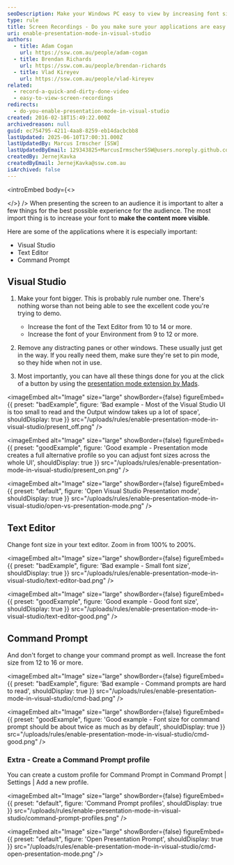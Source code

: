 ```yaml
---
seoDescription: Make your Windows PC easy to view by increasing font sizes and removing distracting panes for a seamless presentation experience.
type: rule
title: Screen Recordings - Do you make sure your applications are easy to view?
uri: enable-presentation-mode-in-visual-studio
authors:
  - title: Adam Cogan
    url: https://ssw.com.au/people/adam-cogan
  - title: Brendan Richards
    url: https://ssw.com.au/people/brendan-richards
  - title: Vlad Kireyev
    url: https://ssw.com.au/people/vlad-kireyev
related:
  - record-a-quick-and-dirty-done-video
  - easy-to-view-screen-recordings
redirects:
  - do-you-enable-presentation-mode-in-visual-studio
created: 2016-02-18T15:49:22.000Z
archivedreason: null
guid: ec754795-4211-4aa8-8259-eb14dacbcbb8
lastUpdated: 2025-06-10T17:00:31.000Z
lastUpdatedBy: Marcus Irmscher [SSW]
lastUpdatedByEmail: 129343825+MarcusIrmscherSSW@users.noreply.github.com
createdBy: JernejKavka
createdByEmail: JernejKavka@ssw.com.au
isArchived: false
---
```


<introEmbed
  body={<>

  </>}
/>
When presenting the screen to an audience it is important to alter a few things for the best possible experience for the audience. The most import thing is to increase your font to **make the content more visible**.

Here are some of the applications where it is especially important:

* Visual Studio
* Text Editor
* Command Prompt

## Visual Studio

1. Make your font bigger. This is probably rule number one. There's nothing worse than not being able to see the excellent code you're trying to demo.

   * Increase the font of the Text Editor from 10 to 14 or more.
   * Increase the font of your Environment from 9 to 12 or more.

2. Remove any distracting panes or other windows. These usually just get in the way. If you really need them, make sure they're set to pin mode, so they hide when not in use.
3. Most importantly, you can have all these things done for you at the click of a button by using the [presentation mode extension by Mads](https://devblogs.microsoft.com/visualstudio/use-visual-studio-in-presentation-mode/?WT.mc_id=DT-MVP-33518).

<youtubeEmbed url="https://www.youtube.com/embed/7wMJIYz9lvU" description="Video: Use Presentation Mode in Visual Studio (5 min)" />

<imageEmbed
  alt="Image"
  size="large"
  showBorder={false}
  figureEmbed={{
    preset: "badExample",
    figure: 'Bad example - Most of the Visual Studio UI is too small to read and the Output window takes up a lot of space',
    shouldDisplay: true
  }}
  src="/uploads/rules/enable-presentation-mode-in-visual-studio/present_off.png"
/>

<imageEmbed
  alt="Image"
  size="large"
  showBorder={false}
  figureEmbed={{
    preset: "goodExample",
    figure: 'Good example - Presentation mode creates a full alternative profile so you can adjust font sizes across the whole UI',
    shouldDisplay: true
  }}
  src="/uploads/rules/enable-presentation-mode-in-visual-studio/present_on.png"
/>


<imageEmbed
  alt="Image"
  size="large"
  showBorder={false}
  figureEmbed={{
    preset: "default",
    figure: 'Open Visual Studio Presentation mode',
    shouldDisplay: true
  }}
  src="/uploads/rules/enable-presentation-mode-in-visual-studio/open-vs-presentation-mode.png"
/>

## Text Editor

Change font size in your text editor. Zoom in from 100% to 200%.

<imageEmbed
  alt="Image"
  size="large"
  showBorder={false}
  figureEmbed={{
    preset: "badExample",
    figure: 'Bad example - Small font size',
    shouldDisplay: true
  }}
  src="/uploads/rules/enable-presentation-mode-in-visual-studio/text-editor-bad.png"
/>

<imageEmbed
  alt="Image"
  size="large"
  showBorder={false}
  figureEmbed={{
    preset: "goodExample",
    figure: 'Good example - Good font size',
    shouldDisplay: true
  }}
  src="/uploads/rules/enable-presentation-mode-in-visual-studio/text-editor-good.png"
/>

## Command Prompt

And don't forget to change your command prompt as well. Increase the font size from 12 to 16 or more.

<imageEmbed
  alt="Image"
  size="large"
  showBorder={false}
  figureEmbed={{
    preset: "badExample",
    figure: 'Bad example - Command prompts are hard to read',
    shouldDisplay: true
  }}
  src="/uploads/rules/enable-presentation-mode-in-visual-studio/cmd-bad.png"
/>

<imageEmbed
  alt="Image"
  size="large"
  showBorder={false}
  figureEmbed={{
    preset: "goodExample",
    figure: 'Good example - Font size for command prompt should be about twice as much as by default',
    shouldDisplay: true
  }}
  src="/uploads/rules/enable-presentation-mode-in-visual-studio/cmd-good.png"
/>

### Extra - Create a Command Prompt profile

You can create a custom profile for Command Prompt in Command Prompt | Settings | Add a new profile.


<imageEmbed
  alt="Image"
  size="large"
  showBorder={false}
  figureEmbed={{
    preset: "default",
    figure: 'Command Prompt profiles',
    shouldDisplay: true
  }}
  src="/uploads/rules/enable-presentation-mode-in-visual-studio/command-prompt-profiles.png"
/>


<imageEmbed
  alt="Image"
  size="large"
  showBorder={false}
  figureEmbed={{
    preset: "default",
    figure: 'Open Presentation Prompt',
    shouldDisplay: true
  }}
  src="/uploads/rules/enable-presentation-mode-in-visual-studio/cmd-open-presentation-mode.png"
/>
